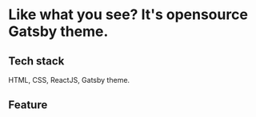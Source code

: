 
<Layout>

# Like what you see? It's opensource Gatsby theme.

## Tech stack

HTML, CSS, ReactJS, Gatsby theme.

## Feature

</Layout>